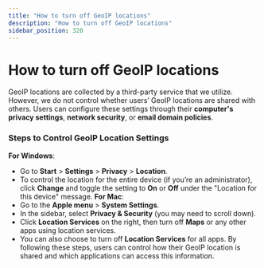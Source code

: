 ```yaml
---
title: "How to turn off GeoIP locations"
description: "How to turn off GeoIP locations"
sidebar_position: 320
---
```


# How to turn off GeoIP locations

GeoIP locations are collected by a third-party service that we utilize. However, we do not control whether users’ GeoIP locations are shared with others. Users can configure these settings through their **computer's privacy settings**, **network security**, or **email domain policies**.
### Steps to Control GeoIP Location Settings
**For Windows**:
- Go to **Start** &gt; **Settings** &gt; **Privacy** &gt; **Location**.
- To control the location for the entire device (if you’re an administrator), click **Change** and toggle the setting to **On** or **Off** under the "Location for this device" message.
**For Mac**:
- Go to the **Apple menu** &gt; **System Settings**.
- In the sidebar, select **Privacy &amp; Security** (you may need to scroll down).
- Click **Location Services** on the right, then turn off **Maps** or any other apps using location services.
- You can also choose to turn off **Location Services** for all apps.
By following these steps, users can control how their GeoIP location is shared and which applications can access this information.